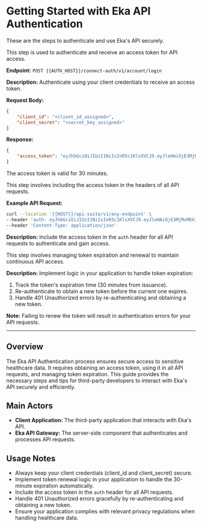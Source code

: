# Getting Started with Eka API Authentication

These are the steps to authenticate and use Eka's API securely.

<Steps>
<Step title="Obtain an Access Token">

This step is used to authenticate and receive an access token for API access.

**Endpoint:** `POST {{AUTH_HOST}}/connect-auth/v1/account/login`

**Description:** Authenticate using your client credentials to receive an access token.

**Request Body:**
```json
{
    "client_id": "<client_id_assigned>",
    "client_secret": "<secret_key_assigned>"
}
```

**Response:**
```json
{
    "access_token": "eyJhbGciOiJIUzI1NiIsInR5c1KlsXVCJ9.eyJleHAiOjE3MjMxMDk1NTIsImlhdCI6MTcyMzEwNzc1MiwiYy1pZCI6Im1ldHJvcG9saXMifQ.PdxjlgB3ZK4qGPdYwqfptAaZvBsGtSjqYLSN0wp1"
}
```

<Warning> The access token is valid for 30 minutes. </Warning>
</Step>

<Step title="Use the Access Token">

This step involves including the access token in the headers of all API requests.

**Example API Request:**
```bash
curl --location '{{HOST}}/api-suite/v1/any-endpoint' \
--header 'auth: eyJhbGciOiJIUzI1NiIsInR5c1KlsXVCJ9.eyJleHAiOjE3MjMxMDk1NTIsImlhdCI6MTcyMzEwNzc1MiwiYy1pZCI6Im1ldHJvcG9saXMifQ.PdxjlgB3ZK4qGPdYwqfptAaZvBsGtSjqYLSN0wp1' \
--header 'Content-Type: application/json'
```

**Description:** Include the access token in the `auth` header for all API requests to authenticate and gain access.
</Step>

<Step title="Handle Token Expiration">

This step involves managing token expiration and renewal to maintain continuous API access.

**Description:** Implement logic in your application to handle token expiration:
1. Track the token's expiration time (30 minutes from issuance).
2. Re-authenticate to obtain a new token before the current one expires.
3. Handle 401 Unauthorized errors by re-authenticating and obtaining a new token.

**Note:** Failing to renew the token will result in authentication errors for your API requests.
</Step>
</Steps>

---

## Overview

The Eka API Authentication process ensures secure access to sensitive healthcare data. It requires obtaining an access token, using it in all API requests, and managing token expiration. This guide provides the necessary steps and tips for third-party developers to interact with Eka's API securely and efficiently.

## Main Actors

- **Client Application:** The third-party application that interacts with Eka's API.
- **Eka API Gateway:** The server-side component that authenticates and processes API requests.

## Usage Notes

- Always keep your client credentials (client_id and client_secret) secure.
- Implement token renewal logic in your application to handle the 30-minute expiration automatically.
- Include the access token in the `auth` header for all API requests.
- Handle 401 Unauthorized errors gracefully by re-authenticating and obtaining a new token.
- Ensure your application complies with relevant privacy regulations when handling healthcare data.